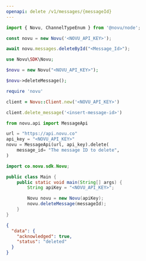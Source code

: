 ```yaml
---
openapi: delete /v1/messages/{messageId}
---
```



<ApikeyWarning />

<RequestExample>

```javascript Node.js
import { Novu, ChannelTypeEnum } from '@novu/node';

const novu = new Novu('<NOVU_API_KEY>');

await novu.messages.deleteById("<Message_Id>");
```

```php PHP
use Novu\SDK\Novu;

$novu = new Novu("<NOVU_API_KEY>");

$novu->deleteMessage();
```

```ruby Ruby
require 'novu'

client = Novu::Client.new('<NOVU_API_KEY>')

client.delete_message('<insert-message-id>')
```

```python Python
from novu.api import MessageApi

url = "https://api.novu.co"
api_key = "<NOVU_API_KEY>"
novu = MessageApi(url, api_key).delete(
    message_id= "The message ID to delete",    
)
```

```java Java
import co.novu.sdk.Novu;

public class Main {
    public static void main(String[] args) {
        String apiKey = "<NOVU_API_KEY>";

        Novu novu = new Novu(apiKey);
        novu.deleteMessage(messageId);
    }
}
```

</RequestExample>

<ResponseExample>

```json Response
{
  "data": {
    "acknowledged": true,
    "status": "deleted"
  }
}
```

</ResponseExample>